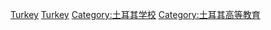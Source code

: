 {{Commonscat|Universities and colleges in Turkey}}

[[Category:各国大学|Turkey]]
[[Category:欧洲大学|Turkey]]
[[Category:土耳其学校|Category:土耳其学校]]
[[Category:土耳其高等教育|Category:土耳其高等教育]]